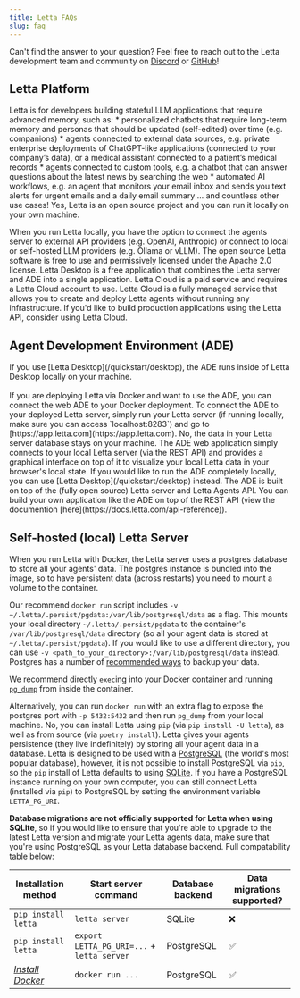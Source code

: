 ```yaml
---
title: Letta FAQs
slug: faq
---
```


Can't find the answer to your question?
Feel free to reach out to the Letta development team and community on [Discord](https://discord.gg/letta) or [GitHub](https://github.com/letta-ai/letta/issues)!

## Letta Platform
<AccordionGroup>
  <Accordion title="Who is Letta for?">
Letta is for developers building stateful LLM applications that require advanced memory, such as:
<Frame>
* personalized chatbots that require long-term memory and personas that should be updated (self-edited) over time (e.g. companions)
* agents connected to external data sources, e.g. private enterprise deployments of ChatGPT-like applications (connected to your company’s data), or a medical assistant connected to a patient’s medical records
* agents connected to custom tools, e.g. a chatbot that can answer questions about the latest news by searching the web
* automated AI workflows, e.g. an agent that monitors your email inbox and sends you text alerts for urgent emails and a daily email summary
</Frame>
... and countless other use cases!
  </Accordion>
  <Accordion title="Can I use Letta locally?">
Yes, Letta is an open source project and you can run it locally on your own machine.

When you run Letta locally, you have the option to connect the agents server to external API providers (e.g. OpenAI, Anthropic) or connect to local or self-hosted LLM providers (e.g. Ollama or vLLM).
  </Accordion>
  <Accordion title="Is Letta free to use?">
The open source Letta software is free to use and permissively licensed under the Apache 2.0 license.
Letta Desktop is a free application that combines the Letta server and ADE into a single application.
Letta Cloud is a paid service and requires a Letta Cloud account to use.
  </Accordion>
  <Accordion title="What's the difference between open source Letta and Letta Cloud?">
Letta Cloud is a fully managed service that allows you to create and deploy Letta agents without running any infrastructure.
If you'd like to build production applications using the Letta API, consider using Letta Cloud.
  </Accordion>
</AccordionGroup>

## Agent Development Environment (ADE)
<AccordionGroup>
  <Accordion title="How do I use the ADE locally?">
If you use [Letta Desktop](/quickstart/desktop), the ADE runs inside of Letta Desktop locally on your machine.<br /><br />
If you are deploying Letta via Docker and want to use the ADE, you can connect the web ADE to your Docker deployment.
To connect the ADE to your deployed Letta server, simply run your Letta server (if running locally, make sure you can access `localhost:8283`) and go to [https://app.letta.com](https://app.letta.com).
  </Accordion>
  <Accordion title="If I connect the web ADE to my local server, does my agent data get uploaded to letta.com?">
No, the data in your Letta server database stays on your machine.
The ADE web application simply connects to your local Letta server (via the REST API) and provides a graphical interface on top of it to visualize your local Letta data in your browser's local state.
If you would like to run the ADE completely locally, you can use [Letta Desktop](/quickstart/desktop) instead.
  </Accordion>
  <Accordion title="Do I have to use your ADE? Can I build my own?">
The ADE is built on top of the (fully open source) Letta server and Letta Agents API.
You can build your own application like the ADE on top of the REST API (view the documention [here](https://docs.letta.com/api-reference)).
  </Accordion>
</AccordionGroup>

## Self-hosted (local) Letta Server
<AccordionGroup>
  <Accordion title="Where is my agent data stored?">
When you run Letta with Docker, the Letta server uses a postgres database to store all your agents' data.
The postgres instance is bundled into the image, so to have persistent data (across restarts) you need to mount a volume to the container.

Our recommend `docker run` script includes `-v ~/.letta/.persist/pgdata:/var/lib/postgresql/data` as a flag.
This mounts your local directory `~/.letta/.persist/pgdata` to the container's `/var/lib/postgresql/data` directory (so all your agent data is stored at `~/.letta/.persist/pgdata`).
If you would like to use a different directory, you can use `-v <path_to_your_directory>:/var/lib/postgresql/data` instead.
  </Accordion>
  <Accordion title="How can I back up my postgres data?">
Postgres has a number of [recommended ways](https://www.postgresql.org/docs/current/backup.html) to backup your data.

We recommend directly `exec`ing into your Docker container and running [`pg_dump`](https://www.postgresql.org/docs/current/app-pgdump.html) from inside the container.

Alternatively, you can run `docker run` with an extra flag to expose the postgres port with `-p 5432:5432` and then run `pg_dump` from your local machine.
  </Accordion>
  <Accordion title="Do I need to install Docker to use Letta?">
No, you can install Letta using `pip` (via `pip install -U letta`), as well as from source (via `poetry install`).
  </Accordion>
  <Accordion title="What's the difference between installing with pip vs Docker?">
Letta gives your agents persistence (they live indefinitely) by storing all your agent data in a database.
Letta is designed to be used with a [PostgreSQL](https://en.wikipedia.org/wiki/PostgreSQL) (the world's most popular database), however, it is not possible to install PostgreSQL via `pip`, so the `pip` install of Letta defaults to using [SQLite](https://www.sqlite.org/).
If you have a PostgreSQL instance running on your own computer, you can still connect Letta (installed via `pip`) to PostgreSQL by setting the environment variable `LETTA_PG_URI`.

**Database migrations are not officially supported for Letta when using SQLite**, so if you would like to ensure that you're able to upgrade to the latest Letta version and migrate your Letta agents data, make sure that you're using PostgreSQL as your Letta database backend.
Full compatability table below:

| Installation method | Start server command | Database backend | Data migrations supported? |
|---|---|---|---|
| `pip install letta` | `letta server` | SQLite | ❌ |
| `pip install letta` | `export LETTA_PG_URI=...` + `letta server` | PostgreSQL | ✅ |
| *[Install Docker](https://www.docker.com/get-started/)*  |`docker run ...` | PostgreSQL | ✅ |
  </Accordion>
</AccordionGroup>
